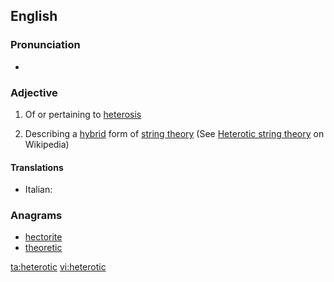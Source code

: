==English==

===Pronunciation===
* {{rhymes|ɒtɪk|lang=en}}

===Adjective===
{{en-adj}}

# Of or pertaining to [[heterosis]]
# {{label|en|physics}} Describing a [[hybrid]] form of [[string theory]] (See [[w:Heterotic string theory|Heterotic string theory]] on Wikipedia)

====Translations====
{{trans-top|Of or pertaining to heterosis}}
* Italian: {{t|it|eterotico}}
{{trans-mid}}
{{trans-bottom}}

===Anagrams===
* [[hectorite#English|hectorite]]
* [[theoretic#English|theoretic]]

[[ta:heterotic]]
[[vi:heterotic]]